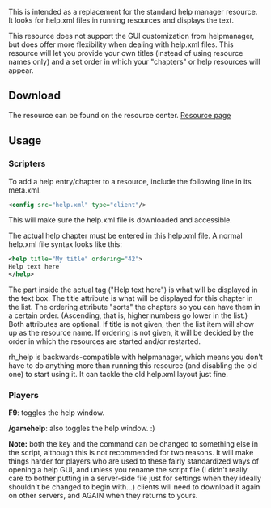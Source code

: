{{Resource page}}
This is intended as a replacement for the standard help manager resource. It looks for help.xml files in running resources and displays the text.

This resource does not support the GUI customization from helpmanager, but does offer more flexibility when dealing with help.xml files. This resource will let you provide your own titles (instead of using resource names only) and a set order in which your "chapters" or help resources will appear.

==Download==
The resource can be found on the resource center.
[http://community.mtasa.com/index.html?p=resources&s=details&id=540 Resource page]

==Usage==
===Scripters===
To add a help entry/chapter to a resource, include the following line in its meta.xml.
<syntaxhighlight lang="xml">
<config src="help.xml" type="client"/>
</syntaxhighlight>
This will make sure the help.xml file is downloaded and accessible.

The actual help chapter must be entered in this help.xml file. A normal help.xml file syntax looks like this:

<syntaxhighlight lang="xml">
<help title="My title" ordering="42">
Help text here
</help>
</syntaxhighlight>

The part inside the actual tag ("Help text here") is what will be displayed in the text box. The title attribute is what will be displayed for this chapter in the list. The ordering attribute "sorts" the chapters so you can have them in a certain order. (Ascending, that is, higher numbers go lower in the list.) Both attributes are optional. If title is not given, then the list item will show up as the resource name. If ordering is not given, it will be decided by the order in which the resources are started and/or restarted.

rh_help is backwards-compatible with helpmanager, which means you don't have to do anything more than running this resource (and disabling the old one) to start using it. It can tackle the old help.xml layout just fine.

===Players===
'''F9''': toggles the help window.

'''/gamehelp''': also toggles the help window. :)


'''Note:''' both the key and the command can be changed to something else in the script, although this is not recommended for two reasons. It will make things harder for players who are used to these fairly standardized ways of opening a help GUI, and unless you rename the script file (I didn't really care to bother putting in a server-side file just for settings when they ideally shouldn't be changed to begin with...) clients will need to download it again on other servers, and AGAIN when they returns to yours.